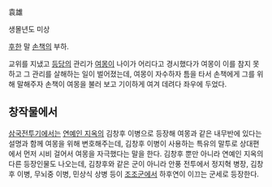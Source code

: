 袁雄

생몰년도 미상

[[후한]] 말 [[손책]]의 부하.

교위를 지냈고 [[등당]]의 관리가 [[여몽]]이 나이가 어리다고 경시했다가 여몽이 이를 참지 못하고 그 관리를 살해하는 일이 벌어졌는데, 여몽이 자수하자 틈을 타서 손책에게 그를 위해 말해주자 손책이 여몽을 불러 보고 기이하게 여겨 데려다 좌우에 두었다.

== 창작물에서 ==
[[삼국전투기]]에서는 [[연예인 지옥]]의 김창후 이병으로 등장해 여몽과 같은 내무반에 있다는 설명과 함께 여몽을 위해 변호해주는데, 김창후 이병이 사용하는 특유의 말투로 상대편에서 먼저 시비 걸어서 여몽을 자극했다는 말을 한다. 김창후 뿐만 아니라 연예인 지옥의 다른 등장인물도 나오는데, 김창후와 같은 군이 아니라 안풍 전투에서 정지혁 병장, 김창후 이병, 무뇌중 이병, 민상식 상병 등이 [[조조]]군에서 하후연이 이끄는 군세로 등장한다.
